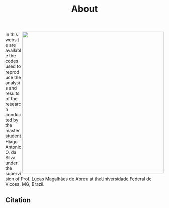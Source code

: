 % About

<img src = "figs/eff_comparison.png" width = 450px align = right> In this website are available the codes used to reproduce the analysis and results of the research conducted by the master student Hiago Antonio O. da Silva under the supervision of Prof. Lucas Magalhães de Abreu at theUniversidade Federal de Vicosa, MG, Brazil.

  

## Citation






